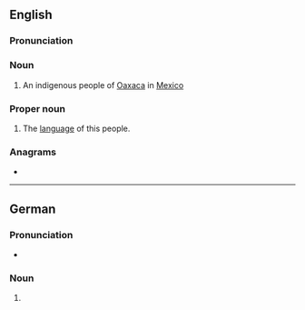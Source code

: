 {{also|mixe|mixé}}
==English==

===Pronunciation===
{{rfp|en}}

===Noun===
{{en-plural noun}}
{{wikipedia}}
# An indigenous people of [[Oaxaca]] in [[Mexico]]

===Proper noun===
{{en-proper noun}}

# The [[language]] of this people.

===Anagrams===
* {{anagrams|en|a=eimx|Ex-Im}}

----

==German==

===Pronunciation===
* {{audio|de|De-Mixe.ogg|Audio}}

===Noun===
{{head|de|noun form}}

# {{plural of|de|Mix}}
